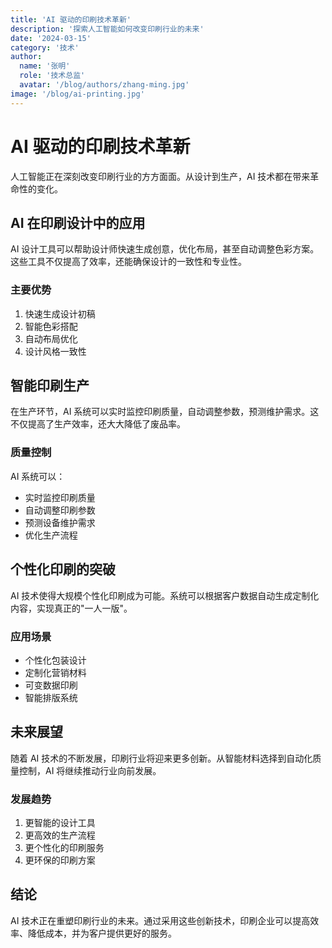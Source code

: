 ```yaml
---
title: 'AI 驱动的印刷技术革新'
description: '探索人工智能如何改变印刷行业的未来'
date: '2024-03-15'
category: '技术'
author:
  name: '张明'
  role: '技术总监'
  avatar: '/blog/authors/zhang-ming.jpg'
image: '/blog/ai-printing.jpg'
---
```


# AI 驱动的印刷技术革新

人工智能正在深刻改变印刷行业的方方面面。从设计到生产，AI 技术都在带来革命性的变化。

## AI 在印刷设计中的应用

AI 设计工具可以帮助设计师快速生成创意，优化布局，甚至自动调整色彩方案。这些工具不仅提高了效率，还能确保设计的一致性和专业性。

### 主要优势

1. 快速生成设计初稿
2. 智能色彩搭配
3. 自动布局优化
4. 设计风格一致性

## 智能印刷生产

在生产环节，AI 系统可以实时监控印刷质量，自动调整参数，预测维护需求。这不仅提高了生产效率，还大大降低了废品率。

### 质量控制

AI 系统可以：
- 实时监控印刷质量
- 自动调整印刷参数
- 预测设备维护需求
- 优化生产流程

## 个性化印刷的突破

AI 技术使得大规模个性化印刷成为可能。系统可以根据客户数据自动生成定制化内容，实现真正的"一人一版"。

### 应用场景

- 个性化包装设计
- 定制化营销材料
- 可变数据印刷
- 智能排版系统

## 未来展望

随着 AI 技术的不断发展，印刷行业将迎来更多创新。从智能材料选择到自动化质量控制，AI 将继续推动行业向前发展。

### 发展趋势

1. 更智能的设计工具
2. 更高效的生产流程
3. 更个性化的印刷服务
4. 更环保的印刷方案

## 结论

AI 技术正在重塑印刷行业的未来。通过采用这些创新技术，印刷企业可以提高效率、降低成本，并为客户提供更好的服务。 